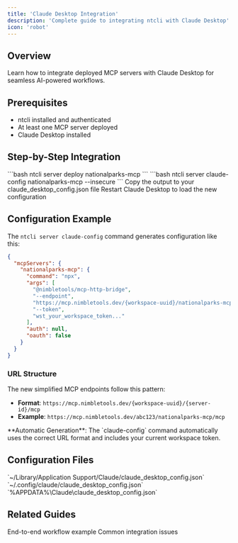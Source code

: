 ```yaml
---
title: 'Claude Desktop Integration'
description: 'Complete guide to integrating ntcli with Claude Desktop'
icon: 'robot'
---
```


## Overview

Learn how to integrate deployed MCP servers with Claude Desktop for seamless AI-powered workflows.

## Prerequisites

- ntcli installed and authenticated
- At least one MCP server deployed
- Claude Desktop installed

## Step-by-Step Integration

<Steps>
  <Step title="Deploy MCP Server">
    ```bash
    ntcli server deploy nationalparks-mcp
    ```
  </Step>
  <Step title="Generate Configuration">
    ```bash
    ntcli server claude-config nationalparks-mcp --insecure
    ```
  </Step>
  <Step title="Add to Claude Desktop">
    Copy the output to your claude_desktop_config.json file
  </Step>
  <Step title="Restart Claude Desktop">
    Restart Claude Desktop to load the new configuration
  </Step>
</Steps>

## Configuration Example

The `ntcli server claude-config` command generates configuration like this:

```json
{
  "mcpServers": {
    "nationalparks-mcp": {
      "command": "npx",
      "args": [
        "@nimbletools/mcp-http-bridge",
        "--endpoint",
        "https://mcp.nimbletools.dev/{workspace-uuid}/nationalparks-mcp/mcp",
        "--token",
        "wst_your_workspace_token..."
      ],
      "auth": null,
      "oauth": false
    }
  }
}
```

### URL Structure

The new simplified MCP endpoints follow this pattern:
- **Format**: `https://mcp.nimbletools.dev/{workspace-uuid}/{server-id}/mcp`
- **Example**: `https://mcp.nimbletools.dev/abc123/nationalparks-mcp/mcp`

<Info>
  **Automatic Generation**: The `claude-config` command automatically uses the correct URL format and includes your current workspace token.
</Info>

## Configuration Files

<Tabs>
  <Tab title="macOS">
    `~/Library/Application Support/Claude/claude_desktop_config.json`
  </Tab>
  <Tab title="Linux">
    `~/.config/claude/claude_desktop_config.json`  
  </Tab>
  <Tab title="Windows">
    `%APPDATA%\Claude\claude_desktop_config.json`
  </Tab>
</Tabs>

## Related Guides

<CardGroup cols={2}>
  <Card
    title="Complete Workflow"
    icon="list-check"
    href="/dev/examples/complete-workflow"
  >
    End-to-end workflow example
  </Card>
  <Card
    title="Troubleshooting"
    icon="wrench"
    href="/dev/troubleshooting"
  >
    Common integration issues
  </Card>
</CardGroup>
